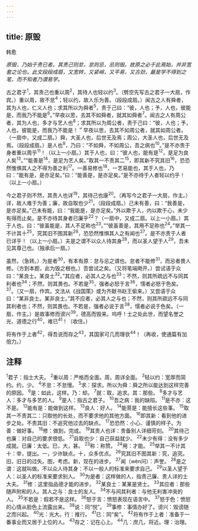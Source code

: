 ```yaml
---
---
---
```

title: 原毁
---



韩愈

*原毁，乃始于责已者。其责己则怠，怠则忌，忌则毁。故原之必于此焉始，并非宽套之论也。此文段段成扇，又宽转，又紧峭，又平易，又古劲，最是学不得到之笔，而不知者乃谓易学。*

古之君子<sup>1</sup>，其责己也重以周<sup>2</sup>，其待人也轻以约<sup>3</sup>。（劈空先写古之君子一大扇，作宾。）重以周，故不怠<sup>4</sup>；轻以约，故人乐为善。（段段成扇。）闻古之人有舜者，其为人也，仁义人也；求其所以为舜者<sup>5</sup>，责于己曰：“彼，人也；予，人也，彼能是，而我乃不能是<sup>6</sup>。”早夜以思，去其不如舜者，就其如舜者<sup>7</sup>。闻古之人有周公者，其为人也，多才与艺人也<sup>8</sup>；求其所以为周公者，责于己曰：“彼，人也；予，人也，彼能是，而我乃不能是！＂早夜以思，去其不如周公者，就其如周公者。（一扇中，又成二扇。）舜，大圣人也，后世无及焉；周公，大圣人也，后世无及焉。（段段成扇。）是人也<sup>9</sup>，乃曰：“不如舜，不如周公，吾之病也<sup>10</sup>。”是不亦责于身者重以周乎<sup>11</sup>！（以上一小扇。）其于人也，曰：“彼人也，能有是<sup>12</sup>，是足为良人矣<sup>13</sup>。”“能善是<sup>14</sup>，是足为艺人矣。”取其一不责其二<sup>15</sup>，即其新不究其旧<sup>16</sup>，恐恐然惟惧其人之不得为善之利<sup>17</sup>。一善易修也<sup>18</sup>，一艺易能也，其于人也，乃曰：“能有是，是亦足矣。”曰：“能善是，是亦足矣。”是不亦待于人者轻以约乎！（以上一小扇。）

今之君子则不然，其责人也详<sup>19</sup>，其待己也康<sup>20</sup>。（再写今之君子一大扇，作主。）详，故人难于为善；廉，故自取也少<sup>21</sup>。（段段成扇。）己未有善，曰：“我善是，是亦足矣。”己未有能，曰：“我能是，是亦足矣。”外以欺于人，内以欺于心，未少有得而止矣。是不亦待其身者已廉乎<sup>22</sup>？（一扇中，又成二扇。以上一小扇。）其于人也，曰：“彼虽能是，其人不足称也<sup>23</sup>。”“彼虽善是，其用不足称也<sup>24</sup>。”举其一不计其十<sup>25</sup>，究其旧不图其新<sup>26</sup>，恐恐然惟惧其人之有闻也<sup>27</sup>。是不亦责于人者已详乎！（以上一小扇。）夫是之谓不以众人待其身<sup>28</sup>，而以圣人望于人<sup>29</sup>，吾未见其尊己也。（独承后一扇。）

虽然，（急转。）为是者<sup>30</sup>，有本有原：怠与忌之谓也。怠者不能修<sup>31</sup>，而忌者畏人修。（方到本题，此为毁之根也。）吾尝试之矣。（又将笔端飏开。）尝试语于众曰：“某良士。某良士<sup>32</sup>。”其应者，必其人之与也<sup>33</sup>；不然，则其所疏远不与同其利者也<sup>34</sup>；不然，则其畏也。不若是<sup>35</sup>，强者必怒于言<sup>36</sup>，懦者必怒于色矣。<sup>37</sup>。（又一扇，作宾。文法从《战国策》或为齐献书赵王偷来。）又尝语于众曰：“某非良士。某非良士。”其不应者，必其人之与也；不然，则其所疏远不与同其利者也；不然，则其畏也。不若是，强者必说于言<sup>38</sup>，懦者必说于色矣。（一扇，作主。）是故事修而谤兴<sup>39</sup>，德高而毁来。呜呼！士之处此世，而望名誉之光、道德之行<sup>40</sup>，难已<sup>41</sup>！（收住。）

将有作于上者<sup>42</sup>，得吾说而存之<sup>43</sup>，其国家可几而理欤<sup>44</sup>！（再收，使通篇有加倍力。）

## 注释

<sup>1</sup>君子：指士大夫。
<sup>2</sup>重以周：严格而全面。周，周详全面。
<sup>3</sup>轻以约：宽厚而简约。约，少。
<sup>4</sup>不怠：不怠慢。
<sup>5</sup>求：探求。所以为舜：舜之所以能达到这样完善的原因。
<sup>6</sup>是：如此，这样。乃：却。
<sup>7</sup>就：取，追求。其：那些。
<sup>8</sup>多才与艺人：多才与多艺的人。
<sup>9</sup>是人：指古之君子。
<sup>10</sup>吾之病：我的缺陷。
<sup>11</sup>是不亦：这不是。
<sup>12</sup>能有是：能做到这样。
<sup>13</sup>良人：好人。
<sup>14</sup>能菩是：能擅长这些事。
<sup>15</sup>取其一不责其二：只取他的长处，而不要求他的其他方面。
<sup>16</sup>即其新：看到他的进步之处。不责其旧：不追究他过去的缺点。
<sup>17</sup>恐恐然：小心、谨慎的样子。为善：做好事。
<sup>18</sup>修：做到，完成。
<sup>19</sup>其责人也详：贵备别人详细苛刻。
<sup>20</sup>其待己也廉：对自己的要求很低。
<sup>21</sup>自取也少：自己获益就少。
<sup>22</sup>未少有得：没有多少成就。已廉：太低。巳，大，甚。
<sup>23</sup>称：称赞。
<sup>24</sup>用：才能。
<sup>25</sup>举其一不计其十：举，提出。一，少许缺点。十，众多优点。
<sup>26</sup>究其旧不图其新：究，追究。旧，旧日的过失。图，考虑。新，现在的进步。
<sup>27</sup>闻（wèn问）：声誉。
<sup>28</sup>是之谓：这就叫做。不以众人待其身：不以一般人的标准来要求自己。
<sup>29</sup>以圣人望于人：以圣人的标准来要求别人。
<sup>30</sup>为是者：这样做的人，指责己廉、贵人详的士大夫。
<sup>31</sup>修：这里指品德才能的进步。
<sup>32</sup>某良士：某某是贤士。
<sup>33</sup>其应者：那些随声附和的人。其人之与：良士的友人。
<sup>34</sup>不与间其利者：与他无利害冲突的人。
<sup>35</sup>不若是：假若不是这样。
<sup>36</sup>怒于言：愤怒表现在语言中。
<sup>37</sup>怒于色：愤怒的心情从脸色上流露出来。
<sup>38</sup>说：同“悦”。
<sup>39</sup>事修：事情办好了。谤兴：毁谤随之而兴起。
<sup>40</sup>光：光大。行：推行。
<sup>41</sup>已：同“矣”。
<sup>42</sup>将有作于上者：准备于一番事业而又居于上位的人。
<sup>43</sup>存之：记在心上。
<sup>44</sup>几：庶几，将近。理：治理。